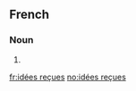==French==

===Noun===
{{head|fr|plural|head=[[idées]] [[reçues]]}}

# {{plural of|idée reçue|lang=fr|nocat=1}}

[[fr:idées reçues]]
[[no:idées reçues]]